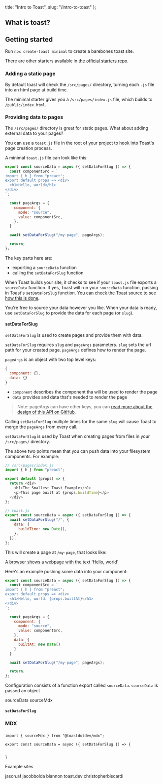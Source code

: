   title: "Intro to Toast",
  slug: "/intro-to-toast"
};

## What is toast?

## Getting started

Run `npx create-toast minimal` to create a barebones toast site. 

There are other starters available in [the official starters repo](https://github.com/toastdotdev/starters).

### Adding a static page

By default toast will check the `/src/pages/` directory, turning each `.js` file into an html page at build time.

The minimal starter gives you a `/src/pages/index.js` file, which builds to `/public/index.html`.

### Providing data to pages

The `/src/pages/` directory is great for static pages. What about adding external data to your pages? 

You can use a `toast.js` file in the root of your project to hook into Toast's page creation process. 

A minimal `toast.js` file can look like this:

```js
export const sourceData = async ({ setDataForSlug }) => {
  const componentSrc = `
import { h } from "preact";
export default props => <div>
  <h1>Hello, world</h1>
</div>
`;

  const pageArgs = {
    component: {
      mode: "source",
      value: componentSrc,
    },
  }

  await setDataForSlug("/my-page", pageArgs);

  return;
};
```

The key parts here are:

- exporting a `sourceData` function
- calling the `setDataForSlug` function

When Toast builds your site, it checks to see if your `toast.js` file exports a `sourceData` function. If yes, Toast will run your `sourceData` function, passing in Toast's `setDataForSlug` function. [You can check the Toast source to see how this is done](https://github.com/toastdotdev/toast/blob/5ba6eb1bc0b3e8ea4e84394eca407b71fd13a6c2/toast-node-wrapper/toast-source-data.mjs#L9-L12).

You're free to source your data however you like. When your data is ready, use `setDataForSlug` to provide the data for each page (or `slug`).

#### setDataForSlug

`setDataForSlug` is used to create pages and provide them with data.

`setDataForSlug` requires `slug` and `pageArgs` parameters. `slug` sets the url path for your created page. `pageArgs` defines how to render the page. 

`pageArgs` is an object with two top level keys:

```js
{
  component: {},
  data: {}
}
```

- `component` describes the component tha will be used to render the page
- `data` provides and data that's needed to render the page

> Note: pageArgs can have other keys, you can [read more about the design of this API on GitHub](https://github.com/toastdotdev/toast/issues/29).

Calling `setDataForSlug` multiple times for the same `slug` will cause Toast to merge the `pageArgs` from every call. 

`setDataForSlug` is used by Toast when creating pages from files in your `/src/pages/` directory. 

The above two points mean that you can push data into your filesystem components. For example:

```js
// /src/pages/index.js
import { h } from "preact";

export default (props) => {
  return <div>
    <h1>The Smallest Toast Example</h1>
    <p>This page built at {props.buildTime}</p>
  </div>
};
```

```js
// toast.js
export const sourceData = async ({ setDataForSlug }) => {
  await setDataForSlug("/", {
    data: {
      buildTime: new Date(),
    },
  });
};
```






This will create a page at `/my-page`, that looks like: 

[A browser shows a webpage with the text 'Hello, world'](./hello-world.png)





Here's an example pushing some data into your component:

```js
export const sourceData = async ({ setDataForSlug }) => {
  const componentSrc = `
import { h } from "preact";
export default props => <div>
  <h1>Hello, world. {props.builtAt}</h1>
</div>
`;

  const pageArgs = {
    component: {
      mode: "source",
      value: componentSrc,
    },
    data: {
      builtAt: new Date()
    }
  }

  await setDataForSlug("/my-page", pageArgs);

  return;
};
```



Configuration consists of a function export called `sourceData`. `sourceData` is passed an object 

sourceData
sourceMdx


#### `setDataForSlug`


### MDX

###

```
import { sourceMdx } from "@toastdotdev/mdx";

export const sourceData = async ({ setDataForSlug }) => {


}
```


Example sites

jason.af
jacobbolda
blannon
toast.dev
christopherbiscardi